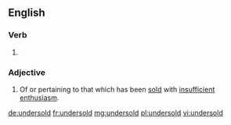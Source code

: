 ==English==

===Verb===
{{head|en|verb form}}

# {{en-past of|undersell}}

===Adjective===
{{en-adj}}
# Of or pertaining to that which has been [[sold]] with [[insufficient]] [[enthusiasm]].

[[de:undersold]]
[[fr:undersold]]
[[mg:undersold]]
[[pl:undersold]]
[[vi:undersold]]